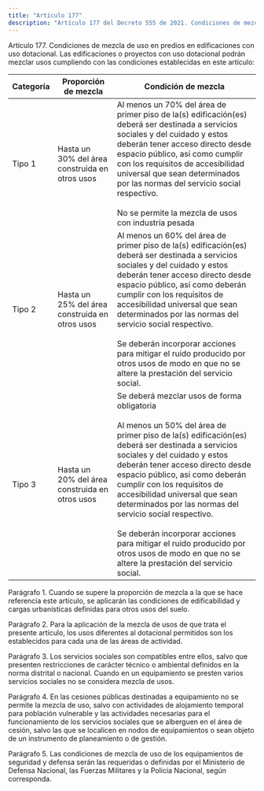 ```yaml
---
title: "Artículo 177"
description: "Artículo 177 del Decreto 555 de 2021. Condiciones de mezcla de uso en predios en edificaciones con uso dotacional."
---
```


Artículo 177. Condiciones de mezcla de uso en predios en edificaciones con uso dotacional. Las edificaciones o proyectos con uso dotacional podrán mezclar usos cumpliendo con las condiciones establecidas en este artículo:
 

| Categoría | Proporción de mezcla | Condición de mezcla |
| --- | --- | --- |
| Tipo 1 | Hasta un 30% del área construida en otros usos | Al menos un 70% del área de primer piso de la(s) edificación(es) deberá ser destinada a servicios sociales y del cuidado y estos deberán tener acceso directo desde espacio público, así como cumplir con los requisitos de accesibilidad universal que sean determinados por las normas del servicio social respectivo. <br>   <br> No se permite la mezcla de usos con industria pesada |
| Tipo 2 | Hasta un 25% del área construida en otros usos | Al menos un 60% del área de primer piso de la(s) edificación(es) deberá ser destinada a servicios sociales y del cuidado y estos deberán tener acceso directo desde espacio público, así como deberán cumplir con los requisitos de accesibilidad universal que sean determinados por las normas del servicio social respectivo. <br>   <br> Se deberán incorporar acciones para mitigar el ruido producido por otros usos de modo en que no se altere la prestación del servicio social. |
| Tipo 3 | Hasta un 20% del área construida en otros usos | Se deberá mezclar usos de forma obligatoria <br>   <br> Al menos un 50% del área de primer piso de la(s) edificación(es) deberá ser destinada a servicios sociales y del cuidado y estos deberán tener acceso directo desde espacio público, así como deberán cumplir con los requisitos de accesibilidad universal que sean determinados por las normas del servicio social respectivo. <br>   <br> Se deberán incorporar acciones para mitigar el ruido producido por otros usos de modo en que no se altere la prestación del servicio social. |


 
Parágrafo 1. Cuando se supere la proporción de mezcla a la que se hace referencia este artículo, se aplicarán las condiciones de edificabilidad y cargas urbanísticas definidas para otros usos del suelo.
 
Parágrafo 2. Para la aplicación de la mezcla de usos de que trata el presente artículo, los usos diferentes al dotacional permitidos son los establecidos para cada una de las áreas de actividad.
 
Parágrafo 3. Los servicios sociales son compatibles entre ellos, salvo que presenten restricciones de carácter técnico o ambiental definidos en la norma distrital o nacional. Cuando en un equipamiento se presten varios servicios sociales no se considera mezcla de usos.
 
Parágrafo 4. En las cesiones públicas destinadas a equipamiento no se permite la mezcla de uso, salvo con actividades de alojamiento temporal para población vulnerable y las actividades necesarias para el funcionamiento de los servicios sociales que se alberguen en el área de cesión, salvo las que se localicen en nodos de equipamientos o sean objeto de un instrumento de planeamiento o de gestión.
 
Parágrafo 5. Las condiciones de mezcla de uso de los equipamientos de seguridad y defensa serán las requeridas o definidas por el Ministerio de Defensa Nacional, las Fuerzas Militares y la Policía Nacional, según corresponda.